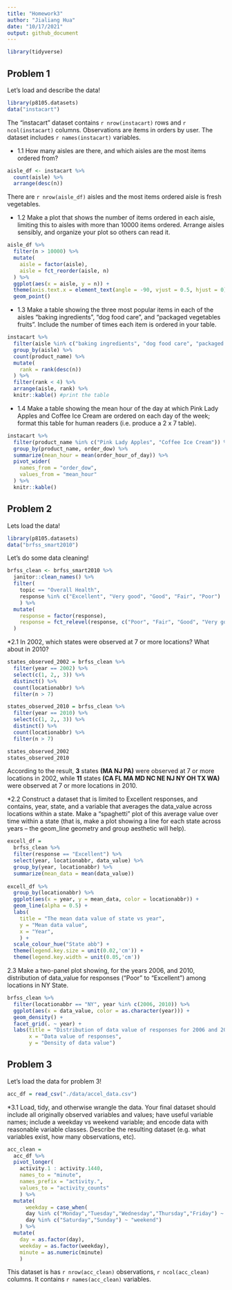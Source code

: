 ```yaml
---
title: "Homework3"
author: "Jialiang Hua"
date: "10/17/2021"
output: github_document
---
```


```r
library(tidyverse)
```


## Problem 1

Let's load and describe the data!

```r
library(p8105.datasets)
data("instacart")
```

The "instacart" dataset contains `r nrow(instacart)` rows and `r ncol(instacart)` columns.
Observations are items in orders by user. The dataset includes `r names(instacart)` variables.

* 1.1 How many aisles are there, and which aisles are the most items ordered from?
```r
aisle_df <- instacart %>% 
  count(aisle) %>% 
  arrange(desc(n))
```

There are `r nrow(aisle_df)` aisles and the most items ordered aisle is fresh vegetables.

* 1.2 Make a plot that shows the number of items ordered in each aisle, limiting this to aisles with more than 10000 items ordered. Arrange aisles sensibly, and organize your plot so others can read it.
```r
aisle_df %>% 
  filter(n > 10000) %>%
  mutate(
    aisle = factor(aisle),
    aisle = fct_reorder(aisle, n)
  ) %>% 
  ggplot(aes(x = aisle, y = n)) +
  theme(axis.text.x = element_text(angle = -90, vjust = 0.5, hjust = 0)) +
  geom_point()
```

* 1.3 Make a table showing the three most popular items in each of the aisles “baking ingredients”, “dog food care”, and “packaged vegetables fruits”. Include the number of times each item is ordered in your table.
```r
instacart %>% 
  filter(aisle %in% c("baking ingredients", "dog food care", "packaged vegetables fruits")) %>% 
  group_by(aisle) %>% 
  count(product_name) %>% 
  mutate(
    rank = rank(desc(n))
  ) %>% 
  filter(rank < 4) %>% 
  arrange(aisle, rank) %>% 
  knitr::kable() #print the table
```

* 1.4 Make a table showing the mean hour of the day at which Pink Lady Apples and Coffee Ice Cream are ordered on each day of the week; format this table for human readers (i.e. produce a 2 x 7 table).
```r
instacart %>% 
  filter(product_name %in% c("Pink Lady Apples", "Coffee Ice Cream")) %>%
  group_by(product_name, order_dow) %>% 
  summarize(mean_hour = mean(order_hour_of_day)) %>% 
  pivot_wider(
    names_from = "order_dow",
    values_from = "mean_hour"
  ) %>%
  knitr::kable() 
```


## Problem 2

Lets load the data!

```r
library(p8105.datasets)
data("brfss_smart2010")
```

Let's do some data cleaning!
```r
brfss_clean <- brfss_smart2010 %>%
  janitor::clean_names() %>% 
  filter(
    topic == "Overall Health", 
    response %in% c("Excellent", "Very good", "Good", "Fair", "Poor")
    ) %>%
  mutate(
    response = factor(response),
    response = fct_relevel(response, c("Poor", "Fair", "Good", "Very good", "Excellent"))
  )
```

*2.1 In 2002, which states were observed at 7 or more locations? What about in 2010?
```r
states_observed_2002 = brfss_clean %>% 
  filter(year == 2002) %>%
  select(c(1, 2,, 3)) %>% 
  distinct() %>% 
  count(locationabbr) %>% 
  filter(n > 7)

states_observed_2010 = brfss_clean %>% 
  filter(year == 2010) %>%
  select(c(1, 2,, 3)) %>% 
  distinct() %>% 
  count(locationabbr) %>% 
  filter(n > 7)

states_observed_2002
states_observed_2010
```

According to the result, **3** states **(MA NJ PA)** were observed at 7 or more locations in 2002, while **11** states **(CA FL MA MD NC NE NJ NY OH TX WA)** were observed at 7 or more locations in 2010.

*2.2 Construct a dataset that is limited to Excellent responses, and contains, year, state, and a variable that averages the data_value across locations within a state. Make a “spaghetti” plot of this average value over time within a state (that is, make a plot showing a line for each state across years – the geom_line geometry and group aesthetic will help).

```r
excell_df =
  brfss_clean %>% 
  filter(response == "Excellent") %>% 
  select(year, locationabbr, data_value) %>% 
  group_by(year, locationabbr) %>% 
  summarize(mean_data = mean(data_value))
  
excell_df %>% 
  group_by(locationabbr) %>% 
  ggplot(aes(x = year, y = mean_data, color = locationabbr)) +
  geom_line(alpha = 0.5) +
  labs(
    title = "The mean data value of state vs year",
    y = "Mean data value", 
    x = "Year",
    ) +
  scale_colour_hue("State abb") +
  theme(legend.key.size = unit(0.02,'cm')) +
  theme(legend.key.width = unit(0.05,'cm'))
```

2.3 Make a two-panel plot showing, for the years 2006, and 2010, distribution of data_value for responses (“Poor” to “Excellent”) among locations in NY State.
```r
brfss_clean %>%
  filter(locationabbr == "NY", year %in% c(2006, 2010)) %>%
  ggplot(aes(x = data_value, color = as.character(year))) +
  geom_density() +
  facet_grid(. ~ year) + 
  labs(title = "Distribution of data value of responses for 2006 and 2010 in NY State",
       x = "Data value of responses",
       y = "Density of data value")
```


## Problem 3

Let's load the data for problem 3!
```r
acc_df = read_csv("./data/accel_data.csv")
```

*3.1 Load, tidy, and otherwise wrangle the data. Your final dataset should include all originally observed variables and values; have useful variable names; include a weekday vs weekend variable; and encode data with reasonable variable classes. Describe the resulting dataset (e.g. what variables exist, how many observations, etc).
```r
acc_clean = 
  acc_df %>% 
  pivot_longer(
    activity.1 : activity.1440,
    names_to = "minute",
    names_prefix = "activity.",
    values_to = "activity_counts"
    ) %>% 
  mutate(
      weekday = case_when(
      day %in% c("Monday","Tuesday","Wednesday","Thursday","Friday") ~ "weekday",
      day %in% c("Saturday","Sunday") ~ "weekend")
    ) %>% 
  mutate(
    day = as.factor(day),
    weekday = as.factor(weekday),
    minute = as.numeric(minute)
    )
```

This dataset is has `r nrow(acc_clean)` observations,  `r ncol(acc_clean)` columns. It contains `r names(acc_clean)` variables.







